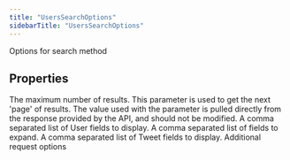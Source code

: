 ```yaml
---
title: "UsersSearchOptions"
sidebarTitle: "UsersSearchOptions"
---
```


Options for search method

## Properties

<ParamField name="maxResults" type="number">
The maximum number of results.
</ParamField>





<ParamField name="nextToken" type="string">
This parameter is used to get the next 'page' of results. The value used with the parameter is pulled directly from the response provided by the API, and should not be modified.
</ParamField>





<ParamField name="userfields" type="any[]">
A comma separated list of User fields to display.
</ParamField>





<ParamField name="expansions" type="any[]">
A comma separated list of fields to expand.
</ParamField>





<ParamField name="tweetfields" type="any[]">
A comma separated list of Tweet fields to display.
</ParamField>





<ParamField name="requestOptions" type="[RequestOptions](/xdks/typescript/reference/interfaces/RequestOptions)">
Additional request options
</ParamField>



